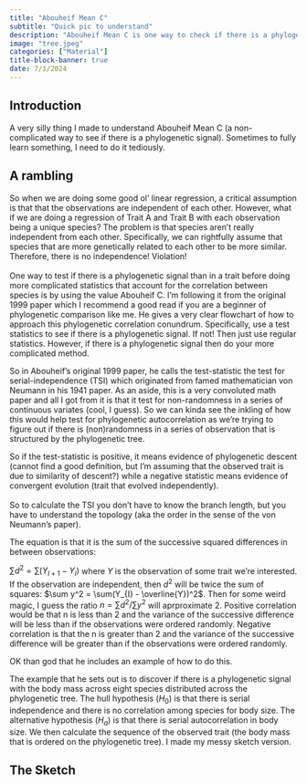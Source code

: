 ```yaml
---
title: "Abouheif Mean C"
subtitle: "Quick pic to understand"
description: "Abouheif Mean C is one way to check if there is a phylogenetic signal: how does it work?"
image: "tree.jpeg"
categories: ["Material"]
title-block-banner: true
date: 7/1/2024
---
```


## Introduction

A very silly thing I made to understand Abouheif Mean C (a non-complicated way to see if there is a phylogenetic signal). Sometimes to fully learn something, I need to do it tediously.

## A rambling

So when we are doing some good ol’ linear regression, a critical assumption is that that the observations are independent of each other. However, what if we are doing a regression of Trait A and Trait B with each observation being a unique species? The problem is that species aren’t really independent from each other. Specifically, we can rightfully assume that species that are more genetically related to each other to be more similar. Therefore, there is no independence! Violation!\
\
One way to test if there is a phylogenetic signal than in a trait before doing more complicated statistics that account for the correlation between species is by using the value Abouheif C. I’m following it from the original 1999 paper which I recommend a good read if you are a beginner of phylogenetic comparison like me. He gives a very clear flowchart of how to approach this phylogenetic correlation conundrum. Specifically, use a test statistics to see if there is a phylogenetic signal. If not! Then just use regular statistics. However, if there is a phylogenetic signal then do your more complicated method. 

So in Abouheif’s original 1999 paper, he calls the test-statistic the test for serial-independence (TSI) which originated from famed mathematician von Neumann in his 1941 paper. As an aside, this is a very convoluted math paper and all I got from it is that it test for non-randomness in a series of continuous variates (cool, I guess). So we can kinda see the inkling of how this would help test for phylogenetic autocorrelation as we’re trying to figure out if there is (non)randomness in a series of observation that is structured by the phylogenetic tree.

So if the test-statistic is positive, it means evidence of phylogenetic descent (cannot find a good definition, but I’m assuming that the observed trait is due to similarity of descent?) while a negative statistic means evidence of convergent evolution (trait that evolved independently).\
\
So to calculate the TSI you don’t have to know the branch length, but you have to understand the topology (aka the order in the sense of the von Neumann’s paper). 

The equation is that it is the sum of the successive squared differences in between observations:

$\sum d^2 = \sum(Y_{I+1} - Y_{I})$ where $Y$ is the observation of some trait we're interested. If the observation are independent, then $d^2$ will be twice the sum of squares: $\sum y^2 = \sum(Y_{I} - \overline{Y})^2$. Then for some weird magic, I guess the ratio $n = \sum d^2/\sum y^2$ will aprproximate 2. Positive correlation would be that n is less than 2 and the variance of the successive difference will be less than if the observations were ordered randomly. Negative correlation is that the n is greater than 2 and the variance of the successive difference will be greater than if the observations were ordered randomly.

OK than god that he includes an example of how to do this.

The example that he sets out is to discover if there is a phylogenetic signal with the body mass across eight species distributed across the phylogenetic tree. The hull hypothesis ($H_0$) is that there is serial independence and there is no correlation among species for body size. The alternative hypothesis ($H_a$) is that there is serial autocorrelation in body size. We then calculate the sequence of the observed trait (the body mass that is ordered on the phylogenetic tree). I made my messy sketch version.

## The Sketch

<object data="abouheif_mean_c.pdf" width="1000" height="1000" type='application/pdf'/>
